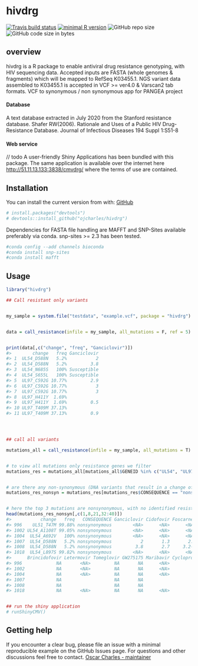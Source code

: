 # hivdrg


<!-- badges: start -->

[![Travis build
status](https://travis-ci.com/ucl-pathgenomics/cmvdrg.svg?branch=master)](https://travis-ci.com/ucl-pathgenomics/cmvdrg)
[![minimal R
version](https://img.shields.io/badge/R%3E%3D-3.4.0-6666ff.svg)](https://cran.r-project.org/)
![GitHub repo
size](https://img.shields.io/github/repo-size/ucl-pathgenomics/cmvdrg.svg)
![GitHub code size in
bytes](https://img.shields.io/github/languages/code-size/ucl-pathgenomics/cmvdrg.svg)
<!-- badges: end -->


## overview
hivdrg is a R package to enable antiviral drug resistance genotyping,
with HIV sequencing data. Accepted inputs are FASTA
(whole genomes & fragments) which will be mapped to RefSeq K03455.1.
NGS variant data assembled to K03455.1 is accepted in VCF \>= ver4.0
& Varscan2 tab formats.
VCF to synonymous / non synonymous app for PANGEA project

#### Database
A text database extracted in July 2020 from the Stanford resistance database.
Shafer RW(2006). Rationale and Uses of a Public HIV Drug-Resistance Database. Journal of Infectious Diseases 194 Suppl 1:S51-8

#### Web service
 // todo
A user-friendly Shiny Applications has been bundled with this package.
The same application is available over the internet here
<http://51.11.13.133:3838/cmvdrg/> where the terms of use are contained.

## Installation

You can install the current version from with:
[GitHub](https://github.com/ojcharles/hivdrg) 

```r
# install.packages("devtools")
# devtools::install_github("ojcharles/hivdrg")
```

Dependencies for FASTA file handling are MAFFT and SNP-Sites available
preferably via conda. snp-sites \>= 2.3 has been tested.

```bash
#conda config --add channels bioconda
#conda install snp-sites
#conda install mafft
```

## Usage

``` r
library("hivdrg")

## Call resistant only variants


my_sample = system.file("testdata", "example.vcf", package = "hivdrg")


data = call_resistance(infile = my_sample, all_mutations = F, ref = 5)


print(data[,c("change", "freq", "Ganciclovir")])
#>        change   freq Ganciclovir
#> 1  UL54_D588N   5.2%           2
#> 2  UL54_D588N   5.2%         3.8
#> 3  UL54_N685S   100% Susceptible
#> 4  UL54_S655L   100% Susceptible
#> 5  UL97_C592G 10.77%         2.9
#> 6  UL97_C592G 10.77%           3
#> 7  UL97_C592G 10.77%           3
#> 8  UL97_H411Y  1.69%            
#> 9  UL97_H411Y  1.69%         0.5
#> 10 UL97_T409M 37.13%            
#> 11 UL97_T409M 37.13%         0.9




## call all variants

mutations_all = call_resistance(infile = my_sample, all_mutations = T)


# to view all mutations only resistance genes we filter
mutations_res = mutations_all[mutations_all$GENEID %in% c("UL54", "UL97", "UL27", "UL51", "UL56", "UL89"),]


# are there any non-synonymous (DNA variants that result in a change of amino acid) variants in resistance genes
mutations_res_nonsyn = mutations_res[mutations_res$CONSEQUENCE == "nonsynonymous",]


# here the top 3 mutations are nonsynonymous, with no identified resistance effect.
head(mutations_res_nonsyn[,c(1,8,21,32:40)])
#>           change   freq   CONSEQUENCE Ganciclovir Cidofovir Foscarnet
#> 996    UL51_T47M 99.88% nonsynonymous        <NA>      <NA>      <NA>
#> 1002 UL54_A1108T 99.05% nonsynonymous        <NA>      <NA>      <NA>
#> 1004  UL54_A692V   100% nonsynonymous        <NA>      <NA>      <NA>
#> 1007  UL54_D588N   5.2% nonsynonymous           2       1.3       2.8
#> 1008  UL54_D588N   5.2% nonsynonymous         3.8       2.7     3.2-9
#> 1018  UL54_L897S 99.82% nonsynonymous        <NA>      <NA>      <NA>
#>      Brincidofovir Letermovir Tomeglovir GW275175 Maribavir Cyclopropavir
#> 996             NA       <NA>         NA       NA      <NA>            NA
#> 1002            NA       <NA>         NA       NA      <NA>            NA
#> 1004            NA       <NA>         NA       NA      <NA>            NA
#> 1007            NA                    NA       NA                      NA
#> 1008            NA                    NA       NA                      NA
#> 1018            NA       <NA>         NA       NA      <NA>            NA


## run the shiny application
# runShinyCMV()
```

## Getting help

If you encounter a clear bug, please file an issue with a minimal
reproducible example on the GitHub Issues page. For questions and other
discussions feel free to contact. [Oscar Charles -
maintainer](mailto:oscar.charles.18@ucl.ac.uk)
